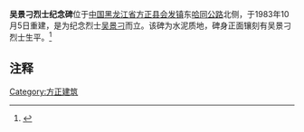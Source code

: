 '''吴景刁烈士纪念碑'''位于[[中国|中国]][[黑龙江省|黑龙江省]][[方正县|方正县]][[会发镇|会发镇]]东[[哈同公路|哈同公路]]北侧，于1983年10月5日重建，是为纪念烈士[[吴景刁|吴景刁]]而立。该碑为水泥质地，碑身正面镶刻有吴景刁烈士生平。<ref name=fzxz>{{Cite web |url=http://218.10.232.41:8080/was40/detail?record=211&channelid=1395&presearchword= |title=方正县志·第八编 政权 政事·第六章 民政·第六节 陵园墓碑管理，哈尔滨地情，于2011-8-8查阅 |accessdate=2011-08-09 |archive-date=2012-11-28 |archive-url=https://archive.is/20121128215506/http://218.10.232.41:8080/was40/detail?record=211&channelid=1395&presearchword= |dead-url=no }}</ref>

==注释==
{{reflist}}

{{黑龍江小作品}}

[[Category:方正建筑|Category:方正建筑]]